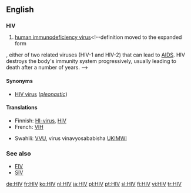 ==English==

==={{initialism}}===
'''HIV'''

# {{virology}} [[human immunodeficiency virus]]<!--definition moved to the expanded form
, either of two related viruses (HIV-1 and HIV-2) that can lead to [[AIDS]].  HIV destroys the body's immunity system progressively, usually leading to death after a number of years.
-->

====Synonyms====
* [[HIV virus]] (''[[pleonastic]]'')

====Translations====
{{trans-top|human immunodeficiency virus}}
* Finnish: [[HI-virus]], [[HIV#Finnish|HIV]]
* French: [[VIH]]
{{trans-mid}}
* Swahili: [[VVU]], virus vinavyosababisha [[UKIMWI]]
{{trans-bottom}}

===See also===
* [[FIV]]
* [[SIV]]

[[de:HIV]]
[[fr:HIV]]
[[ko:HIV]]
[[nl:HIV]]
[[ja:HIV]]
[[pl:HIV]]
[[pt:HIV]]
[[sl:HIV]]
[[fi:HIV]]
[[vi:HIV]]
[[tr:HIV]]